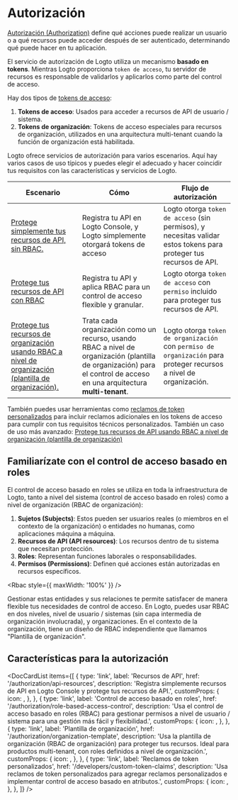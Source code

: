 

# Autorización

[Autorización (Authorization)](https://auth.wiki/authorization) define qué acciones puede realizar un usuario o a qué recursos puede acceder después de ser autenticado, determinando qué puede hacer en tu aplicación.

El servicio de autorización de Logto utiliza un mecanismo **basado en tokens**. Mientras Logto proporciona `token de acceso`, tu servidor de recursos es responsable de validarlos y aplicarlos como parte del control de acceso.

Hay dos tipos de [tokens de acceso](https://auth.wiki/access-token):

1. **Tokens de acceso**: Usados para acceder a recursos de API de usuario / sistema.
2. **Tokens de organización**: Tokens de acceso especiales para recursos de organización, utilizados en una arquitectura multi-tenant cuando la función de organización está habilitada.

Logto ofrece servicios de autorización para varios escenarios. Aquí hay varios casos de uso típicos y puedes elegir el adecuado y hacer coincidir tus requisitos con las características y servicios de Logto.

| Escenario                                                                                                                                                                    | Cómo                                                                                                                                                                     | Flujo de autorización                                                                                              |
| ---------------------------------------------------------------------------------------------------------------------------------------------------------------------------- | ------------------------------------------------------------------------------------------------------------------------------------------------------------------------ | ------------------------------------------------------------------------------------------------------------------ |
| [Protege simplemente tus recursos de API, sin RBAC.](/authorization/api-resources/protect-your-api)                                                                          | Registra tu API en Logto Console, y Logto simplemente otorgará tokens de acceso                                                                                          | Logto otorga `token de acceso` (sin permisos), y necesitas validar estos tokens para proteger tus recursos de API. |
| [Protege tus recursos de API con RBAC](/authorization/role-based-access-control/protect-api-resources-with-rbac)                                                             | Registra tu API y aplica RBAC para un control de acceso flexible y granular.                                                                                             | Logto otorga `token de acceso` con `permiso` incluido para proteger tus recursos de API.                           |
| [Protege tus recursos de organización usando RBAC a nivel de organización (plantilla de organización).](/authorization/organization-template/protect-organization-resources) | Trata cada organización como un recurso, usando RBAC a nivel de organización (plantilla de organización) para el control de acceso en una arquitectura **multi-tenant**. | Logto otorga `token de organización` con `permiso de organización` para proteger recursos a nivel de organización. |

También puedes usar herramientas como [reclamos de token personalizados](/developers/custom-token-claims) para incluir reclamos adicionales en los tokens de acceso para cumplir con tus requisitos técnicos personalizados. También un caso de uso más avanzado: [Protege tus recursos de API usando RBAC a nivel de organización (plantilla de organización)](/authorization/organization-template/protect-api-reources)

## Familiarízate con el control de acceso basado en roles

El control de acceso basado en roles se utiliza en toda la infraestructura de Logto, tanto a nivel del sistema (control de acceso basado en roles) como a nivel de organización (RBAC de organización):

1. **Sujetos (Subjects)**: Estos pueden ser usuarios reales (o miembros en el contexto de la organización) o entidades no humanas, como aplicaciones máquina a máquina.
2. **Recursos de API (API resources)**: Los recursos dentro de tu sistema que necesitan protección.
3. **Roles**: Representan funciones laborales o responsabilidades.
4. **Permisos (Permissions)**: Definen qué acciones están autorizadas en recursos específicos.

<Rbac style={{ maxWidth: '100%' }} />

Gestionar estas entidades y sus relaciones te permite satisfacer de manera flexible tus necesidades de control de acceso. En Logto, puedes usar RBAC en dos niveles, nivel de usuario / sistemas (sin capa intermedia de organización involucrada), y organizaciones. En el contexto de la organización, tiene un diseño de RBAC independiente que llamamos "Plantilla de organización".

## Características para la autorización

<DocCardList
  items={[
    {
      type: 'link',
      label: 'Recursos de API',
      href: '/authorization/api-resources',
      description:
        'Registra simplemente recursos de API en Logto Console y protege tus recursos de API.',
      customProps: {
        icon: <Api />,
      },
    },
    {
      type: 'link',
      label: 'Control de acceso basado en roles',
      href: '/authorization/role-based-access-control',
      description:
        'Usa el control de acceso basado en roles (RBAC) para gestionar permisos a nivel de usuario / sistema para una gestión más fácil y flexibilidad.',
      customProps: {
        icon: <Role />,
      },
    },
    {
      type: 'link',
      label: 'Plantilla de organización',
      href: '/authorization/organization-template',
      description:
        'Usa la plantilla de organización (RBAC de organización) para proteger tus recursos. Ideal para productos multi-tenant, con roles definidos a nivel de organización.',
      customProps: {
        icon: <OrgTemplate />,
      },
    },
    {
      type: 'link',
      label: 'Reclamos de token personalizados',
      href: '/developers/custom-token-claims',
      description:
        'Usa reclamos de token personalizados para agregar reclamos personalizados e implementar control de acceso basado en atributos.',
      customProps: {
        icon: <Jwt />,
      },
    },
  ]}
/>
